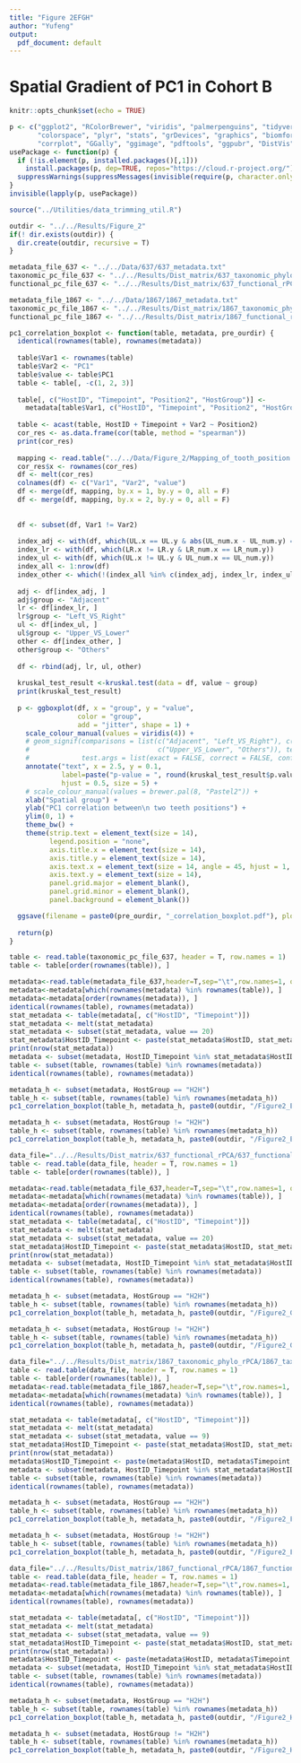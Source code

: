 ```yaml
---
title: "Figure 2EFGH"
author: "Yufeng"
output:
  pdf_document: default
---
```


# Spatial Gradient of PC1 in Cohort B

```r
knitr::opts_chunk$set(echo = TRUE)

p <- c("ggplot2", "RColorBrewer", "viridis", "palmerpenguins", "tidyverse", "pheatmap", 
       "colorspace", "plyr", "stats", "grDevices", "graphics", "biomformat", "reshape2",
       "corrplot", "GGally", "ggimage", "pdftools", "ggpubr", "DistVis")
usePackage <- function(p) {
  if (!is.element(p, installed.packages()[,1]))
    install.packages(p, dep=TRUE, repos="https://cloud.r-project.org/")
  suppressWarnings(suppressMessages(invisible(require(p, character.only=TRUE))))
}
invisible(lapply(p, usePackage))

source("../Utilities/data_trimming_util.R")

outdir <- "../../Results/Figure_2"
if(! dir.exists(outdir)) {
  dir.create(outdir, recursive = T)
}
```

```r
metadata_file_637 <- "../../Data/637/637_metadata.txt"
taxonomic_pc_file_637 <- "../../Results/Dist_matrix/637_taxonomic_phylo_rPCA/637_taxonomic_phylo_rpca_sample_coordinates.tsv"
functional_pc_file_637 <- "../../Results/Dist_matrix/637_functional_rPCA/637_functional_rpca_sample_coordinates.tsv"

metadata_file_1867 <- "../../Data/1867/1867_metadata.txt"
taxonomic_pc_file_1867 <- "../../Results/Dist_matrix/1867_taxonomic_phylo_rPCA/1867_taxonomic_phylo_rpca_sample_coordinates.tsv"
functional_pc_file_1867 <- "../../Results/Dist_matrix/1867_functional_rPCA/1867_functional_rpca_sample_coordinates.tsv"
```

```r
pc1_correlation_boxplot <- function(table, metadata, pre_ourdir) {
  identical(rownames(table), rownames(metadata))
  
  table$Var1 <- rownames(table)
  table$Var2 <- "PC1"
  table$value <- table$PC1
  table <- table[, -c(1, 2, 3)]
  
  table[, c("HostID", "Timepoint", "Position2", "HostGroup")] <- 
    metadata[table$Var1, c("HostID", "Timepoint", "Position2", "HostGroup")]
  
  table <- acast(table, HostID + Timepoint + Var2 ~ Position2)
  cor_res <- as.data.frame(cor(table, method = "spearman"))
  print(cor_res)
  
  mapping <- read.table("../../Data/Figure_2/Mapping_of_tooth_position.txt", sep = "\t", header = T, row.names = 1)
  cor_res$x <- rownames(cor_res)
  df <- melt(cor_res)
  colnames(df) <- c("Var1", "Var2", "value")
  df <- merge(df, mapping, by.x = 1, by.y = 0, all = F)
  df <- merge(df, mapping, by.x = 2, by.y = 0, all = F)
  
  
  df <- subset(df, Var1 != Var2)
  
  index_adj <- with(df, which(UL.x == UL.y & abs(UL_num.x - UL_num.y) == 1))
  index_lr <- with(df, which(LR.x != LR.y & LR_num.x == LR_num.y))
  index_ul <- with(df, which(UL.x != UL.y & UL_num.x == UL_num.y))
  index_all <- 1:nrow(df)
  index_other <- which(!(index_all %in% c(index_adj, index_lr, index_ul)))
  
  adj <- df[index_adj, ]
  adj$group <- "Adjacent"
  lr <- df[index_lr, ]
  lr$group <- "Left_VS_Right"
  ul <- df[index_ul, ]
  ul$group <- "Upper_VS_Lower"
  other <- df[index_other, ]
  other$group <- "Others"
  
  df <- rbind(adj, lr, ul, other)
  
  kruskal_test_result <-kruskal.test(data = df, value ~ group)
  print(kruskal_test_result)
  
  p <- ggboxplot(df, x = "group", y = "value",
                 color = "group", 
                 add = "jitter", shape = 1) +
    scale_colour_manual(values = viridis(4)) +
    # geom_signif(comparisons = list(c("Adjacent", "Left_VS_Right"), c("Left_VS_Right", "Upper_VS_Lower"),
    #                                c("Upper_VS_Lower", "Others")), test = "wilcox.test", textsize = 2,
    #             test.args = list(exact = FALSE, correct = FALSE, conf.int = TRUE, conf.level = 0.95)) +
    annotate("text", x = 2.5, y = 0.1, 
             label=paste("p-value = ", round(kruskal_test_result$p.value, 5)), 
             hjust = 0.5, size = 5) +
    # scale_colour_manual(values = brewer.pal(8, "Pastel2")) +
    xlab("Spatial group") + 
    ylab("PC1 correlation between\n two teeth positions") + 
    ylim(0, 1) + 
    theme_bw() + 
    theme(strip.text = element_text(size = 14),
          legend.position = "none",
          axis.title.x = element_text(size = 14),
          axis.title.y = element_text(size = 14),
          axis.text.x = element_text(size = 14, angle = 45, hjust = 1, vjust = 1),
          axis.text.y = element_text(size = 14),
          panel.grid.major = element_blank(),
          panel.grid.minor = element_blank(),
          panel.background = element_blank())

  ggsave(filename = paste0(pre_ourdir, "_correlation_boxplot.pdf"), plot = p, width = 3, height = 4)
  
  return(p)
}
```

```r
table <- read.table(taxonomic_pc_file_637, header = T, row.names = 1)
table <- table[order(rownames(table)), ]

metadata<-read.table(metadata_file_637,header=T,sep="\t",row.names=1, quote="", comment.char="")
metadata<-metadata[which(rownames(metadata) %in% rownames(table)), ]
metadata<-metadata[order(rownames(metadata)), ]
identical(rownames(table), rownames(metadata))
stat_metadata <- table(metadata[, c("HostID", "Timepoint")])
stat_metadata <- melt(stat_metadata)
stat_metadata <- subset(stat_metadata, value == 20)
stat_metadata$HostID_Timepoint <- paste(stat_metadata$HostID, stat_metadata$Timepoint, sep = "_")
print(nrow(stat_metadata))
metadata <- subset(metadata, HostID_Timepoint %in% stat_metadata$HostID_Timepoint)
table <- subset(table, rownames(table) %in% rownames(metadata))
identical(rownames(table), rownames(metadata))

metadata_h <- subset(metadata, HostGroup == "H2H")
table_h <- subset(table, rownames(table) %in% rownames(metadata_h))
pc1_correlation_boxplot(table_h, metadata_h, paste0(outdir, "/Figure2_E1_637_taxonomy_H2H"))

metadata_h <- subset(metadata, HostGroup != "H2H")
table_h <- subset(table, rownames(table) %in% rownames(metadata_h))
pc1_correlation_boxplot(table_h, metadata_h, paste0(outdir, "/Figure2_E2_637_taxonomy_C2C"))
```
```r
data_file="../../Results/Dist_matrix/637_functional_rPCA/637_functional_rpca_sample_coordinates.tsv"
table <- read.table(data_file, header = T, row.names = 1)
table <- table[order(rownames(table)), ]

metadata<-read.table(metadata_file_637,header=T,sep="\t",row.names=1, quote="", comment.char="")
metadata<-metadata[which(rownames(metadata) %in% rownames(table)), ]
metadata<-metadata[order(rownames(metadata)), ]
identical(rownames(table), rownames(metadata))
stat_metadata <- table(metadata[, c("HostID", "Timepoint")])
stat_metadata <- melt(stat_metadata)
stat_metadata <- subset(stat_metadata, value == 20)
stat_metadata$HostID_Timepoint <- paste(stat_metadata$HostID, stat_metadata$Timepoint, sep = "_")
print(nrow(stat_metadata))
metadata <- subset(metadata, HostID_Timepoint %in% stat_metadata$HostID_Timepoint)
table <- subset(table, rownames(table) %in% rownames(metadata))
identical(rownames(table), rownames(metadata))

metadata_h <- subset(metadata, HostGroup == "H2H")
table_h <- subset(table, rownames(table) %in% rownames(metadata_h))
pc1_correlation_boxplot(table_h, metadata_h, paste0(outdir, "/Figure2_G1_637_function_H2H"))

metadata_h <- subset(metadata, HostGroup != "H2H")
table_h <- subset(table, rownames(table) %in% rownames(metadata_h))
pc1_correlation_boxplot(table_h, metadata_h, paste0(outdir, "/Figure2_G2_637_function_C2C"))
```

```r
data_file="../../Results/Dist_matrix/1867_taxonomic_phylo_rPCA/1867_taxonomic_phylo_rpca_sample_coordinates.tsv"
table <- read.table(data_file, header = T, row.names = 1)
table <- table[order(rownames(table)), ]
metadata<-read.table(metadata_file_1867,header=T,sep="\t",row.names=1, quote="", comment.char="")
metadata<-metadata[which(rownames(metadata) %in% rownames(table)), ]
identical(rownames(table), rownames(metadata))

stat_metadata <- table(metadata[, c("HostID", "Timepoint")])
stat_metadata <- melt(stat_metadata)
stat_metadata <- subset(stat_metadata, value == 9)
stat_metadata$HostID_Timepoint <- paste(stat_metadata$HostID, stat_metadata$Timepoint, sep = "_")
print(nrow(stat_metadata))
metadata$HostID_Timepoint <- paste(metadata$HostID, metadata$Timepoint, sep = "_")
metadata <- subset(metadata, HostID_Timepoint %in% stat_metadata$HostID_Timepoint)
table <- subset(table, rownames(table) %in% rownames(metadata))
identical(rownames(table), rownames(metadata))

metadata_h <- subset(metadata, HostGroup == "H2H")
table_h <- subset(table, rownames(table) %in% rownames(metadata_h))
pc1_correlation_boxplot(table_h, metadata_h, paste0(outdir, "/Figure2_F1_1867_taxonomy_H2H"))

metadata_h <- subset(metadata, HostGroup != "H2H")
table_h <- subset(table, rownames(table) %in% rownames(metadata_h))
pc1_correlation_boxplot(table_h, metadata_h, paste0(outdir, "/Figure2_F2_1867_taxonomy_H2C_C2C"))
```

```r
data_file="../../Results/Dist_matrix/1867_functional_rPCA/1867_functional_rpca_sample_coordinates.tsv"
table <- read.table(data_file, header = T, row.names = 1)
metadata<-read.table(metadata_file_1867,header=T,sep="\t",row.names=1, quote="", comment.char="")
metadata<-metadata[which(rownames(metadata) %in% rownames(table)), ]
identical(rownames(table), rownames(metadata))

stat_metadata <- table(metadata[, c("HostID", "Timepoint")])
stat_metadata <- melt(stat_metadata)
stat_metadata <- subset(stat_metadata, value == 9)
stat_metadata$HostID_Timepoint <- paste(stat_metadata$HostID, stat_metadata$Timepoint, sep = "_")
print(nrow(stat_metadata))
metadata$HostID_Timepoint <- paste(metadata$HostID, metadata$Timepoint, sep = "_")
metadata <- subset(metadata, HostID_Timepoint %in% stat_metadata$HostID_Timepoint)
table <- subset(table, rownames(table) %in% rownames(metadata))
identical(rownames(table), rownames(metadata))

metadata_h <- subset(metadata, HostGroup == "H2H")
table_h <- subset(table, rownames(table) %in% rownames(metadata_h))
pc1_correlation_boxplot(table_h, metadata_h, paste0(outdir, "/Figure2_H1_1867_function_H2H"))

metadata_h <- subset(metadata, HostGroup != "H2H")
table_h <- subset(table, rownames(table) %in% rownames(metadata_h))
pc1_correlation_boxplot(table_h, metadata_h, paste0(outdir, "/Figure2_H2_1867_function_H2C_C2C"))
```

